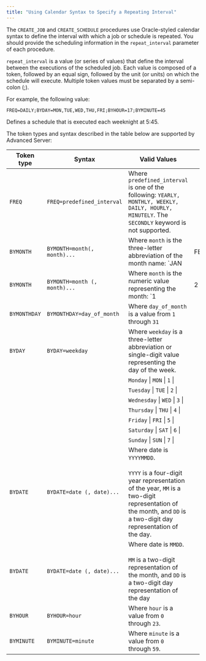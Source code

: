 ```yaml
---
title: "Using Calendar Syntax to Specify a Repeating Interval"
---
```


The `CREATE_JOB` and `CREATE_SCHEDULE` procedures use Oracle-styled calendar syntax to define the interval with which a job or schedule is repeated. You should provide the scheduling information in the `repeat_interval` parameter of each procedure.

`repeat_interval` is a value (or series of values) that define the interval between the executions of the scheduled job. Each value is composed of a token, followed by an equal sign, followed by the unit (or units) on which the schedule will execute. Multiple token values must be separated by a semi-colon (;).

For example, the following value:

 `FREQ=DAILY;BYDAY=MON,TUE,WED,THU,FRI;BYHOUR=17;BYMINUTE=45`

Defines a schedule that is executed each weeknight at 5:45.

The token types and syntax described in the table below are supported by Advanced Server:

| Token type   | Syntax                       | Valid Values                                                                                                                                                                                         |     |     |     |     |     |     |     |     |     |     |       |
| ------------ | ---------------------------- | ---------------------------------------------------------------------------------------------------------------------------------------------------------------------------------------------------- | --- | --- | --- | --- | --- | --- | --- | --- | --- | --- | ----- |
| `FREQ`       | `FREQ=predefined_interval`   | Where `predefined_interval` is one of the following: `YEARLY, MONTHLY, WEEKLY, DAILY, HOURLY, MINUTELY`. The `SECONDLY` keyword is not supported.                                                    |     |     |     |     |     |     |     |     |     |     |       |
| `BYMONTH`    | `BYMONTH=month(, month)...`  | Where `month` is the three-letter abbreviation of the month name: \`JAN                                                                                                                              | FEB | MAR | APR | MAY | JUN | JUL | AUG | SEP | OCT | NOV | DEC\` |
| `BYMONTH`    | `BYMONTH=month (, month)...` | Where `month` is the numeric value representing the month: \`1                                                                                                                                       | 2   | 3   | 4   | 5   | 6   | 7   | 8   | 9   | 10  | 11  | 12\`  |
| `BYMONTHDAY` | `BYMONTHDAY=day_of_month`    | Where `day_of_month` is a value from `1` through `31`                                                                                                                                                |     |     |     |     |     |     |     |     |     |     |       |
| `BYDAY`      | `BYDAY=weekday`              | Where `weekday` is a three-letter abbreviation or single-digit value representing the day of the week.                                                                                               |     |     |     |     |     |     |     |     |     |     |       |
|              |                              | `Monday` \| `MON` \| `1` \|                                                                                                                                                                          |     |     |     |     |     |     |     |     |     |     |       |
|              |                              | `Tuesday` \| `TUE` \| `2` \|                                                                                                                                                                         |     |     |     |     |     |     |     |     |     |     |       |
|              |                              | `Wednesday` \| `WED` \| `3` \|                                                                                                                                                                       |     |     |     |     |     |     |     |     |     |     |       |
|              |                              | `Thursday` \| `THU` \| `4` \|                                                                                                                                                                        |     |     |     |     |     |     |     |     |     |     |       |
|              |                              | `Friday` \| `FRI` \| `5` \|                                                                                                                                                                          |     |     |     |     |     |     |     |     |     |     |       |
|              |                              | `Saturday` \| `SAT` \| `6` \|                                                                                                                                                                        |     |     |     |     |     |     |     |     |     |     |       |
|              |                              | `Sunday` \| `SUN` \| `7` \|                                                                                                                                                                          |     |     |     |     |     |     |     |     |     |     |       |
| `BYDATE`     | `BYDATE=date (, date)...`    | Where date is `YYYYMMDD`.<br /><br />`YYYY` is a four-digit year representation of the year, `MM` is a two-digit representation of the month, and `DD` is a two-digit day representation of the day. |     |     |     |     |     |     |     |     |     |     |       |
| `BYDATE`     | `BYDATE=date (, date)...`    | Where date is `MMDD`.<br /><br />`MM` is a two-digit representation of the month, and `DD` is a two-digit day representation of the day                                                              |     |     |     |     |     |     |     |     |     |     |       |
| `BYHOUR`     | `BYHOUR=hour`                | Where `hour` is a value from `0` through `23`.                                                                                                                                                       |     |     |     |     |     |     |     |     |     |     |       |
| `BYMINUTE`   | `BYMINUTE=minute`            | Where `minute` is a value from `0` through `59`.                                                                                                                                                     |     |     |     |     |     |     |     |     |     |     |       |
